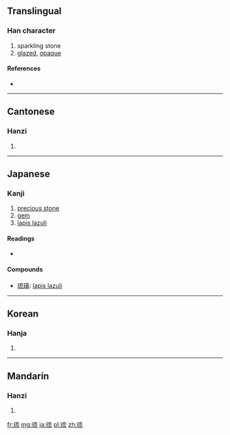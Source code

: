{{also|琉}}
==Translingual==

===Han character===
{{Han char|rn=96|rad=玉|as=06|sn=10|four=1011<sub>3</sub>|canj=一土卜戈山 (MGYIU)}}

# sparkling stone
# [[glazed]], [[opaque]]

====References====
* {{Han ref|kx=0733.080|dkj=20978|hdz=21118.090|uh=7409|ud=29705|bh=AF5B|bd=44891}}

----

==Cantonese==

===Hanzi===
{{yue-hanzi|jyut=|y=lau4}}

# {{defn|lang=yue|sort=玉06}}

----

==Japanese==

===Kanji===
{{ja-kanji|grade=8|rs=玉06}}

# [[precious stone]]
# [[gem]]
# [[lapis lazuli]] 

====Readings====
* {{ja-readings|on=[[りゅう]] (ryū), [[る]] (ru)|kun=|nanori=}}

====Compounds====
* [[琉璃]]: [[lapis lazuli]]

----

==Korean==

===Hanja===
{{ko-hanja|hangeul=류>유|eumhun=|rv=ryu>yu|mr=ryu>yu|y=lyu>yu}}

# {{defn|lang=ko|sort=玉06}}

----

==Mandarin==

===Hanzi===
{{cmn-hanzi|pin=[[liú]] ([[liu2]])|wg=liu<sup>2</sup>}}

# {{defn|lang=cmn|sort=玉06}}

[[fr:琉]]
[[mg:琉]]
[[ja:琉]]
[[pl:琉]]
[[zh:琉]]
